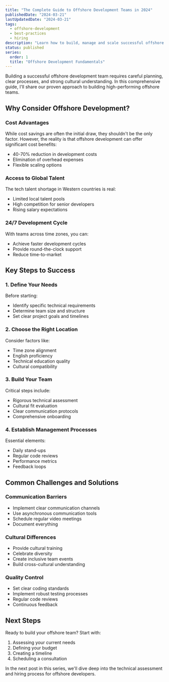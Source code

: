 ```yaml
---
title: "The Complete Guide to Offshore Development Teams in 2024"
publishedDate: "2024-03-21"
lastUpdatedDate: "2024-03-21"
tags:
  - offshore-development
  - best-practices
  - hiring
description: "Learn how to build, manage and scale successful offshore development teams. A comprehensive guide for companies looking to expand their development capabilities."
status: published
series:
  order: 1
  title: "Offshore Development Fundamentals"
---
```


Building a successful offshore development team requires careful planning, clear processes, and strong cultural understanding. In this comprehensive guide, I'll share our proven approach to building high-performing offshore teams.

## Why Consider Offshore Development?

### Cost Advantages

While cost savings are often the initial draw, they shouldn't be the only factor. However, the reality is that offshore development can offer significant cost benefits:

- 40-70% reduction in development costs
- Elimination of overhead expenses
- Flexible scaling options

### Access to Global Talent

The tech talent shortage in Western countries is real:

- Limited local talent pools
- High competition for senior developers
- Rising salary expectations

### 24/7 Development Cycle

With teams across time zones, you can:

- Achieve faster development cycles
- Provide round-the-clock support
- Reduce time-to-market

## Key Steps to Success

### 1. Define Your Needs

Before starting:

- Identify specific technical requirements
- Determine team size and structure
- Set clear project goals and timelines

### 2. Choose the Right Location

Consider factors like:

- Time zone alignment
- English proficiency
- Technical education quality
- Cultural compatibility

### 3. Build Your Team

Critical steps include:

- Rigorous technical assessment
- Cultural fit evaluation
- Clear communication protocols
- Comprehensive onboarding

### 4. Establish Management Processes

Essential elements:

- Daily stand-ups
- Regular code reviews
- Performance metrics
- Feedback loops

## Common Challenges and Solutions

### Communication Barriers

- Implement clear communication channels
- Use asynchronous communication tools
- Schedule regular video meetings
- Document everything

### Cultural Differences

- Provide cultural training
- Celebrate diversity
- Create inclusive team events
- Build cross-cultural understanding

### Quality Control

- Set clear coding standards
- Implement robust testing processes
- Regular code reviews
- Continuous feedback

## Next Steps

Ready to build your offshore team? Start with:

1. Assessing your current needs
2. Defining your budget
3. Creating a timeline
4. Scheduling a consultation

<NewsletterCTA
  title="Get More Offshore Development Insights"
  description="Join our newsletter for weekly tips on building and managing offshore teams."
  buttonText="Subscribe Now"
/>

In the next post in this series, we'll dive deep into the technical assessment and hiring process for offshore developers.
